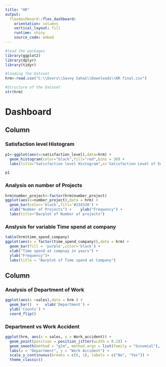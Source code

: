 ---
title: "HR"
output: 
  flexdashboard::flex_dashboard:
    orientation: columns
    vertical_layout: fill
    runtime: shiny
    source_code: embed
---

```{r setup, include=FALSE}
#load the packages
library(ggplot2) 
library(dplyr) 
library(tidyr)

#loading the Dataset 
hrm<-read.csv("C:\\Users\\Savvy Sahai\\Downloads\\HR final.csv") 

#Structure of the Dataset 
str(hrm)

```


Dashboard
=============================
Column {.tabset .tabset-fade .tabset-fade data-width=500}
--------------------------------------

### Satisfaction level Histogram
```{r}
p1<-ggplot(aes(x=satisfaction_level),data=hrm) +  
  geom_histogram(color="black",fill="red",bins = 30) + 
  labs(title="Satisfaction level Histogram",x='Satisfaction Level of Employees', y="Frequency") 

p1 
```

### Analysis on number of Projects
```{r}
hrm$number_project<-factor(hrm$number_project) 
ggplot(aes(x=number_project),data = hrm) +    
  geom_bar(color='black',fill='#234338') + 
  xlab("Number of Projects") +    ylab("Frequency") +  
  labs(title="Barplot of Number of projects")
```


### Anslysis for variable Time spend at company
```{r}
table(hrm$time_spend_company) 
ggplot(aes(x = factor(time_spend_company)),data = hrm) +    
  geom_bar(fill = 'purple',color='black') +    
  xlab("Time spend at compnay in years") +    
  ylab("Frequency")+ 
  labs(title = "Barplot of Time spend at Company") 
```

Column {.tabset .tabset-fade data-width=500}
--------------------------------------

### Analysis of Department of Work
```{r}
ggplot(aes(x =sales),data = hrm ) +   
  geom_bar()  +   xlab('Department') +    
  ylab('Counts') + 
  coord_flip()	
```


### Department vs Work Accident 
```{r}
ggplot(hrm, aes(x = sales, y = Work_accident)) +
  geom_point(position = position_jitter(width = 0.2)) +
  geom_smooth(method = "glm", method.args = list(family = "binomial"), se = FALSE) +
  labs(x = "Department", y = "Work Accident") +
  scale_y_continuous(breaks = c(0, 1), labels = c("No", "Yes")) +
  theme_classic()


```
